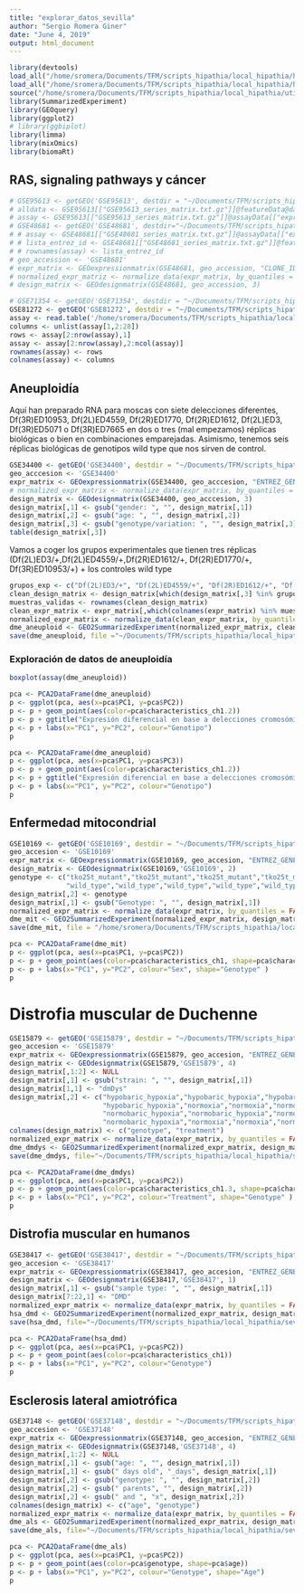```yaml
---
title: "explorar_datos_sevilla"
author: "Sergio Romera Giner"
date: "June 4, 2019"
output: html_document
---
```


```r
library(devtools)
load_all("/home/sromera/Documents/TFM/scripts_hipathia/local_hipathia/hipathia-master")
load_all("/home/sromera/Documents/TFM/scripts_hipathia/local_hipathia/hpAnnot/")
source("/home/sromera/Documents/TFM/scripts_hipathia/local_hipathia/utilidades/geo_utils.R")
library(SummarizedExperiment)
library(GEOquery)
library(ggplot2)
# library(ggbiplot)
library(limma)
library(mixOmics)
library(biomaRt)
```

## RAS, signaling pathways y cáncer

```r
# GSE95613 <- getGEO('GSE95613', destdir = "~/Documents/TFM/scripts_hipathia/local_hipathia/sevilla/")
# alldata <- GSE95613[["GSE95613_series_matrix.txt.gz"]]@featureData@data
# assay <- GSE95613[["GSE95613_series_matrix.txt.gz"]]@assayData[["exprs"]]
# GSE48681 <- getGEO('GSE48681', destdir="~/Documents/TFM/scripts_hipathia/local_hipathia/sevilla/")
# # assay <- GSE48681[["GSE48681_series_matrix.txt.gz"]]@assayData[["exprs"]]
# # lista_entrez_id <- GSE48681[["GSE48681_series_matrix.txt.gz"]]@featureData@data[["CLONE_ID_LIST"]]
# # rownames(assay) <- lista_entrez_id
# geo_accession <- 'GSE48681'
# expr_matrix <- GEOexpressionmatrix(GSE48681, geo_accession, "CLONE_ID_LIST")
# normalized_expr_matriz <- normalize_data(expr_matrix, by_quantiles = FALSE)
# design_matrix <- GEOdesignmatrix(GSE48681, geo_accession, 3)
```

```r
# GSE71354 <- getGEO('GSE71354', destdir = "~/Documents/TFM/scripts_hipathia/local_hipathia/sevilla/")
GSE81272 <- getGEO('GSE81272', destdir = "~/Documents/TFM/scripts_hipathia/local_hipathia/sevilla/")
assay <- read.table('/home/sromera/Documents/TFM/scripts_hipathia/local_hipathia/sevilla/GSE81272_hh-model-table.counts.csv', sep=",")
columns <- unlist(assay[1,2:28])
rows <- assay[2:nrow(assay),1]
assay <- assay[2:nrow(assay),2:ncol(assay)]
rownames(assay) <- rows
colnames(assay) <- columns
```

## Aneuploidía

Aquí han preparado RNA para moscas con siete delecciones diferentes, Df(3R)ED10953, Df(2L)ED4559, Df(2R)ED1770, Df(2R)ED1612, Df(2L)ED3, Df(3R)ED5071 o Df(3R)ED7665 en dos o tres (mal empezamos) réplicas biológicas o bien en combinaciones emparejadas. Asimismo, tenemos seis réplicas biológicas de genotipos wild type que nos sirven de control.

```r
GSE34400 <- getGEO('GSE34400', destdir = "~/Documents/TFM/scripts_hipathia/local_hipathia/sevilla/")
geo_acccesion <- 'GSE34400'
expr_matrix <- GEOexpressionmatrix(GSE34400, geo_acccesion, "ENTREZ_GENE_ID")
# normalized_expr_matrix <- normalize_data(expr_matrix, by_quantiles = FALSE)
design_matrix <- GEOdesignmatrix(GSE34400, geo_acccesion, 3)
design_matrix[,1] <- gsub("gender: ", "", design_matrix[,1])
design_matrix[,2] <- gsub("age: ", "", design_matrix[,2])
design_matrix[,3] <- gsub("genotype/variation: ", "", design_matrix[,3])
table(design_matrix[,3])
```

Vamos a coger los grupos experimentales que tienen tres réplicas (Df(2L)ED3/+,Df(2L)ED4559/+,Df(2R)ED1612/+, Df(2R)ED1770/+, Df(3R)ED10953/+) + los controles wild type

```r
grupos_exp <- c("Df(2L)ED3/+", "Df(2L)ED4559/+", "Df(2R)ED1612/+", "Df(2R)ED1770/+", "Df(3R)ED10953/+", "wild_type")
clean_design_matrix <- design_matrix[which(design_matrix[,3] %in% grupos_exp),]
muestras_validas <- rownames(clean_design_matrix)
clean_expr_matrix <- expr_matrix[,which(colnames(expr_matrix) %in% muestras_validas)]
normalized_expr_matrix <- normalize_data(clean_expr_matrix, by_quantiles = FALSE)
dme_aneuploid <- GEO2SummarizedExperiment(normalized_expr_matrix, clean_design_matrix)
save(dme_aneuploid, file ="~/Documents/TFM/scripts_hipathia/local_hipathia/sevilla/aneuploidia_dme/aneuploid.Rda")
```


### Exploración de datos de aneuploidía

```r
boxplot(assay(dme_aneuploid))
```

```r
pca <- PCA2DataFrame(dme_aneuploid)
p <- ggplot(pca, aes(x=pca$PC1, y=pca$PC2))
p <- p + geom_point(aes(color=pca$characteristics_ch1.2))
p <- p + ggtitle("Expresión diferencial en base a delecciones cromosómicas")
p <- p + labs(x="PC1", y="PC2", colour="Genotipo")
p
```

```r
pca <- PCA2DataFrame(dme_aneuploid)
p <- ggplot(pca, aes(x=pca$PC1, y=pca$PC3))
p <- p + geom_point(aes(color=pca$characteristics_ch1.2))
p <- p + ggtitle("Expresión diferencial en base a delecciones cromosómicas")
p <- p + labs(x="PC1", y="PC2", colour="Genotipo")
p
```

## Enfermedad mitocondrial

```r
GSE10169 <- getGEO('GSE10169', destdir = "~/Documents/TFM/scripts_hipathia/local_hipathia/sevilla/")
geo_accesion <- 'GSE10169'
expr_matrix <- GEOexpressionmatrix(GSE10169, geo_accesion, "ENTREZ_GENE_ID")
design_matrix <- GEOdesignmatrix(GSE10169,'GSE10169', 2)
genotype <- c("tko25t_mutant","tko25t_mutant","tko25t_mutant","tko25t_mutant","tko25t_mutant","tko25t_mutant",
              "wild_type","wild_type","wild_type","wild_type","wild_type","wild_type" )
design_matrix[,2] <- genotype
design_matrix[,1] <- gsub("Genotype: ", "", design_matrix[,1])
normalized_expr_matrix <- normalize_data(expr_matrix, by_quantiles = FALSE)
dme_mit <- GEO2SummarizedExperiment(normalized_expr_matrix, design_matrix)
save(dme_mit, file = "/home/sromera/Documents/TFM/scripts_hipathia/local_hipathia/sevilla/mitocondrial/mitocondrial.Rda")
```

```r
pca <- PCA2DataFrame(dme_mit)
p <- ggplot(pca, aes(x=pca$PC1, y=pca$PC2))
p <- p + geom_point(aes(color=pca$characteristics_ch1, shape=pca$characteristics_ch1.1))
p <- p + labs(x="PC1", y="PC2", colour="Sex", shape="Genotype" )
p
```

# Distrofia muscular de Duchenne

```r
GSE15879 <- getGEO('GSE15879', destdir = "~/Documents/TFM/scripts_hipathia/local_hipathia/sevilla/")
geo_accesion <- 'GSE15879'
expr_matrix <- GEOexpressionmatrix(GSE15879, geo_accesion, "ENTREZ_GENE_ID")
design_matrix <- GEOdesignmatrix(GSE15879,'GSE15879', 4)
design_matrix[,1:2] <- NULL
design_matrix[,1] <- gsub("strain: ", "", design_matrix[,1])
design_matrix[1,1] <- "dmDys"
design_matrix[,2] <- c("hypobaric_hypoxia","hypobaric_hypoxia","hypobaric_hypoxia",
                       "hypobaric_hypoxia","normoxia","normoxia","normoxia","normoxia",
                       "normobaric_hypoxia","normobaric_hypoxia","normobaric_hypoxia",
                       "normobaric_hypoxia","normoxia","normoxia","normoxia","normoxia")
colnames(design_matrix) <- c("genotype", "treatment")
normalized_expr_matrix <- normalize_data(expr_matrix, by_quantiles = FALSE)
dme_dmdys <- GEO2SummarizedExperiment(normalized_expr_matrix, design_matrix)
save(dme_dmdys, file="~/Documents/TFM/scripts_hipathia/local_hipathia/sevilla/distrofia_muscular/muscular_distrophy.Rda")
```

```r
pca <- PCA2DataFrame(dme_dmdys)
p <- ggplot(pca, aes(x=pca$PC1, y=pca$PC2))
p <- p + geom_point(aes(color=pca$characteristics_ch1.3, shape=pca$characteristics_ch1.2))
p <- p + labs(x="PC1", y="PC2", colour="Treatment", shape="Genotype" )
p
```


## Distrofia muscular en humanos

```r
GSE38417 <- getGEO('GSE38417', destdir = "~/Documents/TFM/scripts_hipathia/local_hipathia/sevilla/")
geo_accesion <- 'GSE38417'
expr_matrix <- GEOexpressionmatrix(GSE38417, geo_accesion, "ENTREZ_GENE_ID")
design_matrix <- GEOdesignmatrix(GSE38417,'GSE38417', 1)
design_matrix[,1] <- gsub("sample type: ", "", design_matrix[,1])
design_matrix[7:22,1] <- "DMD"
normalized_expr_matrix <- normalize_data(expr_matrix, by_quantiles = FALSE)
hsa_dmd <- GEO2SummarizedExperiment(normalized_expr_matrix, design_matrix)
save(hsa_dmd, file="~/Documents/TFM/scripts_hipathia/local_hipathia/sevilla/distrofia_muscular/hsa_muscular_distrophy.Rda")
```

```r
pca <- PCA2DataFrame(hsa_dmd)
p <- ggplot(pca, aes(x=pca$PC1, y=pca$PC2))
p <- p + geom_point(aes(color=pca$characteristics_ch1))
p <- p + labs(x="PC1", y="PC2", colour="Genotype")
p
```

## Esclerosis lateral amiotrófica

```r
GSE37148 <- getGEO('GSE37148', destdir = "~/Documents/TFM/scripts_hipathia/local_hipathia/sevilla/")
geo_accesion <- 'GSE37148'
expr_matrix <- GEOexpressionmatrix(GSE37148, geo_accesion, "ENTREZ_GENE_ID")
design_matrix <- GEOdesignmatrix(GSE37148,'GSE37148', 4)
design_matrix[,1:2] <- NULL
design_matrix[,1] <- gsub("age: ", "", design_matrix[,1])
design_matrix[,1] <- gsub(" days old", "_days", design_matrix[,1])
design_matrix[,2] <- gsub("genotype: ", "", design_matrix[,2])
design_matrix[,2] <- gsub(" parents", "", design_matrix[,2])
design_matrix[,2] <- gsub(" and ", "x", design_matrix[,2])
colnames(design_matrix) <- c("age", "genotype")
normalized_expr_matrix <- normalize_data(expr_matrix, by_quantiles = FALSE)
dme_als <- GEO2SummarizedExperiment(normalized_expr_matrix, design_matrix)
save(dme_als, file="~/Documents/TFM/scripts_hipathia/local_hipathia/sevilla/esclerosis_lateral_amiotrofica/dme_als.Rda")
```

```r
pca <- PCA2DataFrame(dme_als)
p <- ggplot(pca, aes(x=pca$PC1, y=pca$PC2))
p <- p + geom_point(aes(color=pca$genotype, shape=pca$age))
p <- p + labs(x="PC1", y="PC2", colour="Genotype", shape="Age")
p
```

